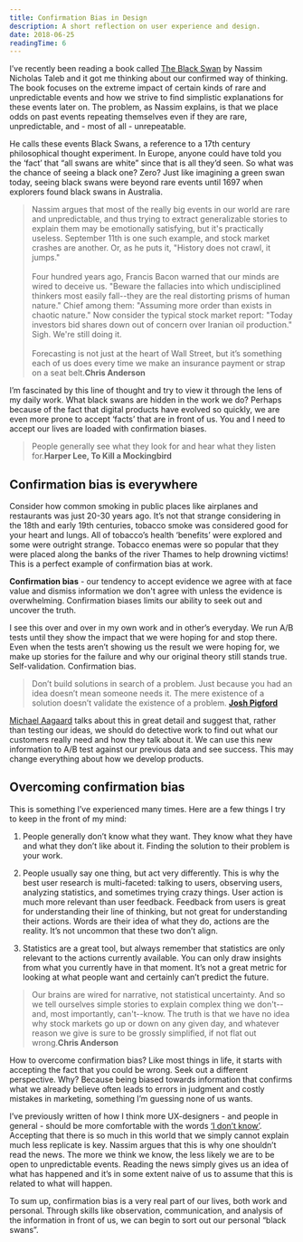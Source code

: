 ```yaml
---
title: Confirmation Bias in Design
description: A short reflection on user experience and design.
date: 2018-06-25
readingTime: 6
---
```


I’ve recently been reading a book called <a href="https://www.amazon.com/dp/B00139XTG4/ref=dp-kindle-redirect?_encoding=UTF8&btkr=1">The Black Swan</a> by Nassim Nicholas Taleb and it got me thinking about our confirmed way of thinking. The book focuses on the extreme impact of certain kinds of rare and unpredictable events and how we strive to find simplistic explanations for these events later on. The problem, as Nassim explains, is that we place odds on past events repeating themselves even if they are rare, unpredictable, and - most of all - unrepeatable.

He calls these events Black Swans, a reference to a 17th century philosophical thought experiment. In Europe, anyone could have told you the ‘fact’ that “all swans are white” since that is all they’d seen. So what was the chance of seeing a black one? Zero? Just like imagining a green swan today, seeing black swans were beyond rare events until 1697 when explorers found black swans in Australia.

>Nassim argues that most of the really big events in our world are rare and unpredictable, and thus trying to extract generalizable stories to explain them may be emotionally satisfying, but it's practically useless. September 11th is one such example, and stock market crashes are another. Or, as he puts it, "History does not crawl, it jumps."<br /><br />Four hundred years ago, Francis Bacon warned that our minds are wired to deceive us. "Beware the fallacies into which undisciplined thinkers most easily fall--they are the real distorting prisms of human nature." Chief among them: "Assuming more order than exists in chaotic nature." Now consider the typical stock market report: "Today investors bid shares down out of concern over Iranian oil production." Sigh. We're still doing it.<br /><br />Forecasting is not just at the heart of Wall Street, but it’s something each of us does every time we make an insurance payment or strap on a seat belt.**Chris Anderson**

I’m fascinated by this line of thought and try to view it through the lens of my daily work. What black swans are hidden in the work we do? Perhaps because of the fact that digital products have evolved so quickly, we are even more prone to accept ‘facts’ that are in front of us. You and I need to accept our lives are loaded with confirmation biases.

>People generally see what they look for and hear what they listen for.**Harper Lee, To Kill a Mockingbird**

## Confirmation bias is everywhere

Consider how common smoking in public places like airplanes and restaurants was just 20-30 years ago. It’s not that strange considering in the 18th and early 19th centuries, tobacco smoke was considered good for your heart and lungs. All of tobacco’s health ‘benefits’ were explored and some were outright strange. Tobacco enemas were so popular that they were placed along the banks of the river Thames to help drowning victims! This is a perfect example of confirmation bias at work.

**Confirmation bias** - our tendency to accept evidence we agree with at face value and dismiss information we don't agree with unless the evidence is overwhelming. Confirmation biases limits our ability to seek out and uncover the truth.

I see this over and over in my own work and in other’s everyday. We run A/B tests until they show the impact that we were hoping for and stop there. Even when the tests aren’t showing us the result we were hoping for, we make up stories for the failure and why our original theory still stands true. Self-validation. Confirmation bias.

>Don’t build solutions in search of a problem. Just because you had an idea doesn’t mean someone needs it. The mere existence of a solution doesn’t validate the existence of a problem.
**<a href="https://twitter.com/Shpigford/status/1001840357775237122">Josh Pigford</a>**

<a href="https://unbounce.com/conversion-rate-optimization/confirmation-bias/">Michael Aagaard</a> talks about this in great detail and suggest that, rather than testing our ideas, we should do detective work to find out what our customers really need and how they talk about it. We can use this new information to A/B test against our previous data and see success. This may change everything about how we develop products.

## Overcoming confirmation bias

This is something I’ve experienced many times. Here are a few things I try to keep in the front of my mind:

1. People generally don’t know what they want. They know what they have and what they don’t like about it. Finding the solution to their problem is your work.

2. People usually say one thing, but act very differently. This is why the best user research is multi-faceted: talking to users, observing users, analyzing statistics, and sometimes trying crazy things. User action is much more relevant than user feedback. Feedback from users is great for understanding their line of thinking, but not great for understanding their actions. Words are their idea of what they do, actions are the reality. It’s not uncommon that these two don’t align.

3. Statistics are a great tool, but always remember that statistics are only relevant to the actions currently available. You can only draw insights from what you currently have in that moment. It’s not a great metric for looking at what people want and certainly can’t predict the future.

>Our brains are wired for narrative, not statistical uncertainty. And so we tell ourselves simple stories to explain complex thing we don't--and, most importantly, can't--know. The truth is that we have no idea why stock markets go up or down on any given day, and whatever reason we give is sure to be grossly simplified, if not flat out wrong.**Chris Anderson**

How to overcome confirmation bias? Like most things in life, it starts with accepting the fact that you could be wrong. Seek out a different perspective. Why? Because being biased towards information that confirms what we already believe often leads to errors in judgment and costly mistakes in marketing, something I’m guessing none of us wants.

I’ve previously written of how I think more UX-designers - and people in general - should be more comfortable with the words <a href="/better-uxdesigner/">‘I don’t know’</a>. Accepting that there is so much in this world that we simply cannot explain much less replicate is key. Nassim argues that this is why one shouldn’t read the news. The more we think we know, the less likely we are to be open to unpredictable events. Reading the news simply gives us an idea of what has happened and it’s in some extent naive of us to assume that this is related to what will happen.

To sum up, confirmation bias is a very real part of our lives, both work and personal. Through skills like observation, communication, and analysis of the information in front of us, we can begin to sort out our personal “black swans”.